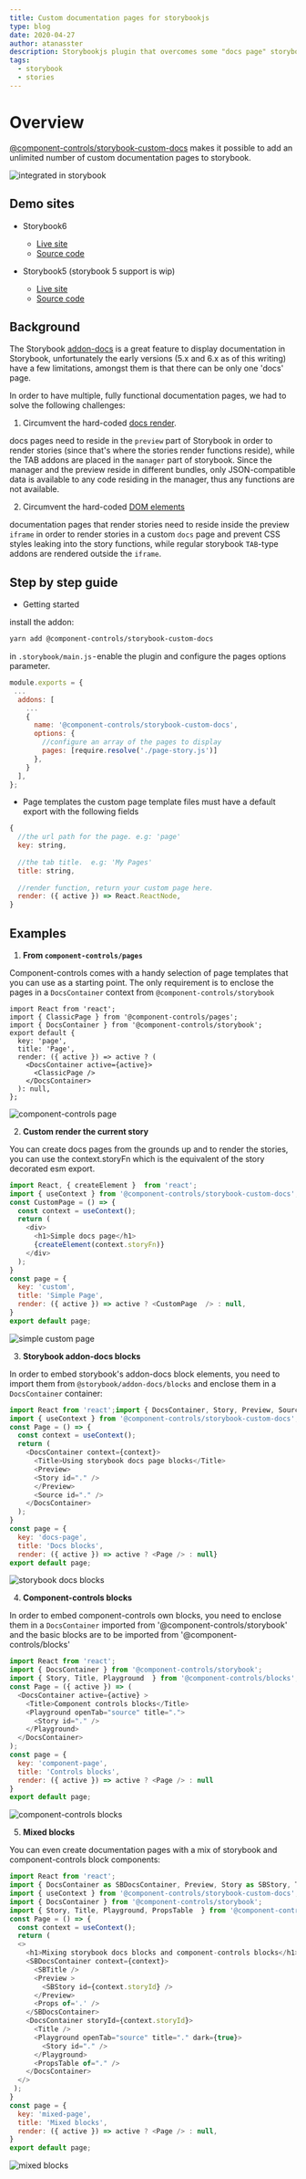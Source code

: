 ```yaml
---
title: Custom documentation pages for storybookjs
type: blog
date: 2020-04-27
author: atanasster
description: Storybookjs plugin that overcomes some "docs page" storybook architecture flaws to display multiple documentation pages.
tags:
  - storybook
  - stories
---
```



# Overview

[@component-controls/storybook-custom-docs](https://github.com/ccontrols/component-controls/tree/master/misc/storybook-custom-docs) makes it possible to add an unlimited number of custom documentation pages to storybook.

![integrated in storybook](https://github.com/ccontrols/component-controls/raw/master/misc/storybook-custom-docs/images/custom-docs-pages.gif)

## Demo sites

* Storybook6
  - [Live site](https://custom-pages-storybook-6.netlify.app)
  - [Source code](https://github.com/ccontrols/component-controls/tree/master/examples/custom-pages-storybook-6)

* Storybook5 (storybook 5 support is wip)
  - [Live site](https://custom-pages-storybook-5.netlify.app/)
  - [Source code](https://github.com/ccontrols/component-controls/tree/master/examples/custom-pages-storybook-5)


## Background

The Storybook [addon-docs](https://github.com/storybookjs/storybook/tree/next/addons/docs) is a great feature to display documentation in Storybook, unfortunately the early versions (5.x and 6.x as of this writing) have a few limitations, amongst them is that there can be only one 'docs' page.

In order to have multiple, fully functional documentation pages, we had to solve the following challenges:

1. Circumvent the hard-coded [docs render](https://github.com/storybookjs/storybook/blob/855815293b59412eea2b57f20eaa02982fcb5360/lib/core/src/client/preview/StoryRenderer.tsx#L168).

docs pages need to reside in the `preview` part of Storybook in order to render stories (since that's where the stories render functions reside), while the TAB addons are placed in the `manager` part of storybook. Since the manager and the preview reside in different bundles, only JSON-compatible data is available to any code residing in the manager, thus any functions are not available.

2. Circumvent the hard-coded [DOM elements](https://github.com/storybookjs/storybook/blob/855815293b59412eea2b57f20eaa02982fcb5360/lib/core/src/server/templates/index.ejs#L31)

documentation pages that render stories need to reside inside the preview `iframe` in order to render stories in a custom `docs` page and prevent CSS styles leaking into the story functions, while regular storybook `TAB`-type addons are rendered outside the `iframe`.

## Step by step guide

- Getting started

install the addon:

```bash
yarn add @component-controls/storybook-custom-docs
```

in `.storybook/main.js` - enable the plugin and configure the pages options parameter.

```js
module.exports = {
 ...
  addons: [
    ...
    {
      name: '@component-controls/storybook-custom-docs',
      options: {
        //configure an array of the pages to display
        pages: [require.resolve('./page-story.js')]
      }, 
    }
  ],
};
```

- Page templates
the custom page template files must have a default export with the following fields

```js
{
  //the url path for the page. e.g: 'page'
  key: string,
 
  //the tab title.  e.g: 'My Pages'
  title: string,
  
  //render function, return your custom page here.
  render: ({ active }) => React.ReactNode,
}
```

## Examples

1. **From `component-controls/pages`**

Component-controls comes with a handy selection of page templates that you can use as a starting point. The only requirement is to enclose the pages in a `DocsContainer` context from `@component-controls/storybook`

```
import React from 'react';
import { ClassicPage } from '@component-controls/pages';
import { DocsContainer } from '@component-controls/storybook';
export default {
  key: 'page',
  title: 'Page',
  render: ({ active }) => active ? (
    <DocsContainer active={active}>
      <ClassicPage />
    </DocsContainer>
  ): null,
};
```

![component-controls page](https://github.com/ccontrols/component-controls/raw/master/misc/storybook-custom-docs/images/custom-page.jpeg)

2. **Custom render the current story**

You can create docs pages from the grounds up and to render the stories, you can use the context.storyFn which is the equivalent of the story decorated esm export.

```js
import React, { createElement }  from 'react';
import { useContext } from '@component-controls/storybook-custom-docs';
const CustomPage = () => {
  const context = useContext();
  return (
    <div>
      <h1>Simple docs page</h1>
      {createElement(context.storyFn)}
    </div>
  );
}
const page = {
  key: 'custom',
  title: 'Simple Page',
  render: ({ active }) => active ? <CustomPage  /> : null,
}
export default page;
```
![simple custom page](https://github.com/ccontrols/component-controls/raw/master/misc/storybook-custom-docs/images/simple-page.jpg)

3. **Storybook addon-docs blocks**

In order to embed storybook's addon-docs block elements, you need to import them from `@storybook/addon-docs/blocks` and enclose them in a `DocsContainer` container:

```js
import React from 'react';import { DocsContainer, Story, Preview, Source, Title } from '@storybook/addon-docs/blocks';
import { useContext } from '@component-controls/storybook-custom-docs';
const Page = () => {
  const context = useContext();
  return (
    <DocsContainer context={context}>
      <Title>Using storybook docs page blocks</Title>
      <Preview>
      <Story id="." />
      </Preview>
      <Source id="." />
    </DocsContainer>
  );
}
const page = {
  key: 'docs-page',
  title: 'Docs blocks',
  render: ({ active }) => active ? <Page /> : null}
export default page;
```
![storybook docs blocks](https://github.com/ccontrols/component-controls/raw/master/misc/storybook-custom-docs/images/docs-blocks.jpg)

4. **Component-controls blocks**

In order to embed component-controls own blocks, you need to enclose them in a `DocsContainer` imported from '@component-controls/storybook' and the basic blocks are to be imported from '@component-controls/blocks'

```js
import React from 'react';
import { DocsContainer } from '@component-controls/storybook';
import { Story, Title, Playground  } from '@component-controls/blocks';
const Page = ({ active }) => (
  <DocsContainer active={active} >
    <Title>Component controls blocks</Title>
    <Playground openTab="source" title=".">
      <Story id="." />
    </Playground>
  </DocsContainer>
);
const page = {
  key: 'component-page',
  title: 'Controls blocks',
  render: ({ active }) => active ? <Page /> : null
}
export default page;
```
![component-controls blocks](https://github.com/ccontrols/component-controls/raw/master/misc/storybook-custom-docs/images/component-controls-blocks.jpg)


5. **Mixed blocks**

You can even create documentation pages with a mix of storybook and component-controls block components:
```js
import React from 'react';
import { DocsContainer as SBDocsContainer, Preview, Story as SBStory, Title as SBTitle, Props} from '@storybook/addon-docs/blocks';
import { useContext } from '@component-controls/storybook-custom-docs';
import { DocsContainer } from '@component-controls/storybook';
import { Story, Title, Playground, PropsTable  } from '@component-controls/blocks';
const Page = () => {
  const context = useContext();
  return (
  <>
    <h1>Mixing storybook docs blocks and component-controls blocks</h1>
    <SBDocsContainer context={context}>
      <SBTitle />
      <Preview >
        <SBStory id={context.storyId} />
      </Preview>
      <Props of='.' />
    </SBDocsContainer>
    <DocsContainer storyId={context.storyId}>
      <Title />
      <Playground openTab="source" title="." dark={true}>
        <Story id="." />
      </Playground>
      <PropsTable of="." />
    </DocsContainer>
  </>
 );
}
const page = {
  key: 'mixed-page',
  title: 'Mixed blocks',
  render: ({ active }) => active ? <Page /> : null,
}
export default page;
```
![mixed blocks](https://github.com/ccontrols/component-controls/raw/master/misc/storybook-custom-docs/images/mixed-blocks.jpg)

